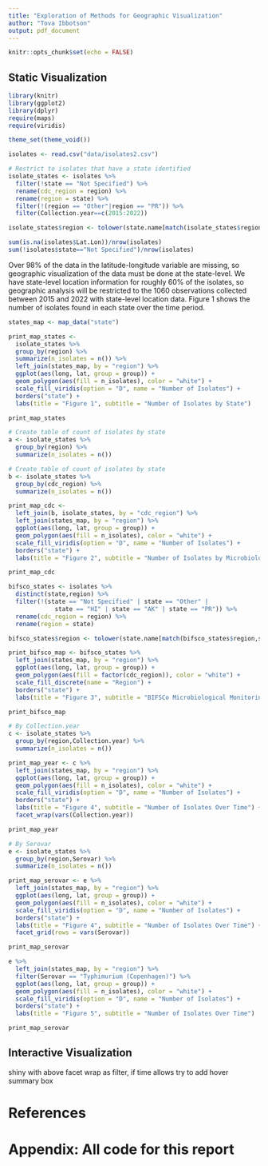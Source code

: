 ```yaml
---
title: "Exploration of Methods for Geographic Visualization"
author: "Tova Ibbotson"
output: pdf_document
---
```


```r
knitr::opts_chunk$set(echo = FALSE)
```

## Static Visualization
```r
library(knitr)
library(ggplot2)
library(dplyr)
require(maps)
require(viridis)

theme_set(theme_void())

```

```r
isolates <- read.csv("data/isolates2.csv")

# Restrict to isolates that have a state identified
isolate_states <- isolates %>% 
  filter(!state == "Not Specified") %>% 
  rename(cdc_region = region) %>% 
  rename(region = state) %>%
  filter(!(region == "Other"|region == "PR")) %>%
  filter(Collection.year==c(2015:2022))

isolate_states$region <- tolower(state.name[match(isolate_states$region,state.abb)])


```

```r
sum(is.na(isolates$Lat.Lon))/nrow(isolates)
sum(!isolates$state=="Not Specified")/nrow(isolates)

```

Over 98% of the data in the latitude-longitude variable are missing, so geographic visualization of the data must be done at the state-level. We have state-level location information for roughly 60% of the isolates, so geographic analysis will be restricted to the 1060 observations collected between 2015 and 2022 with state-level location data. Figure 1 shows the number of isolates found in each state over the time period.


```r
states_map <- map_data("state")

print_map_states <- 
  isolate_states %>% 
  group_by(region) %>% 
  summarize(n_isolates = n()) %>%
  left_join(states_map, by = "region") %>%
  ggplot(aes(long, lat, group = group)) +
  geom_polygon(aes(fill = n_isolates), color = "white") +
  scale_fill_viridis(option = "D", name = "Number of Isolates") +
  borders("state") +
  labs(title = "Figure 1", subtitle = "Number of Isolates by State")

print_map_states

# Create table of count of isolates by state
a <- isolate_states %>% 
  group_by(region) %>% 
  summarize(n_isolates = n())

```

```r
# Create table of count of isolates by state
b <- isolate_states %>% 
  group_by(cdc_region) %>% 
  summarize(n_isolates = n())

print_map_cdc <- 
  left_join(b, isolate_states, by = "cdc_region") %>%
  left_join(states_map, by = "region") %>%
  ggplot(aes(long, lat, group = group)) +
  geom_polygon(aes(fill = n_isolates), color = "white") +
  scale_fill_viridis(option = "D", name = "Number of Isolates") +
  borders("state") +
  labs(title = "Figure 2", subtitle = "Number of Isolates by Microbiological Monitoring Region")

print_map_cdc

```

```r

bifsco_states <- isolates %>%
  distinct(state,region) %>%
  filter(!(state == "Not Specified" | state == "Other" |
             state == "HI" | state == "AK" | state == "PR")) %>%
  rename(cdc_region = region) %>%
  rename(region = state)

bifsco_states$region <- tolower(state.name[match(bifsco_states$region,state.abb)])

print_bifsco_map <- bifsco_states %>%
  left_join(states_map, by = "region") %>%
  ggplot(aes(long, lat, group = group)) +
  geom_polygon(aes(fill = factor(cdc_region)), color = "white") +
  scale_fill_discrete(name = "Region") +
  borders("state") +
  labs(title = "Figure 3", subtitle = "BIFSCo Microbiological Monitoring Regions")

print_bifsco_map

```

```r
# By Collection.year
c <- isolate_states %>% 
  group_by(region,Collection.year) %>% 
  summarize(n_isolates = n())

print_map_year <- c %>%
  left_join(states_map, by = "region") %>%
  ggplot(aes(long, lat, group = group)) +
  geom_polygon(aes(fill = n_isolates), color = "white") +
  scale_fill_viridis(option = "D", name = "Number of Isolates") +
  borders("state") +
  labs(title = "Figure 4", subtitle = "Number of Isolates Over Time") +
  facet_wrap(vars(Collection.year))

print_map_year

# By Serovar
e <- isolate_states %>% 
  group_by(region,Serovar) %>% 
  summarize(n_isolates = n())

print_map_serovar <- e %>%
  left_join(states_map, by = "region") %>%
  ggplot(aes(long, lat, group = group)) +
  geom_polygon(aes(fill = n_isolates), color = "white") +
  scale_fill_viridis(option = "D", name = "Number of Isolates") +
  borders("state") +
  labs(title = "Figure 4", subtitle = "Number of Isolates Over Time") +
  facet_grid(rows = vars(Serovar))

print_map_serovar

e %>%
  left_join(states_map, by = "region") %>%
  filter(Serovar == "Typhimurium (Copenhagen)") %>%
  ggplot(aes(long, lat, group = group)) +
  geom_polygon(aes(fill = n_isolates), color = "white") +
  scale_fill_viridis(option = "D", name = "Number of Isolates") +
  borders("state") +
  labs(title = "Figure 5", subtitle = "Number of Isolates Over Time")

print_map_serovar

```

## Interactive Visualization

shiny with above facet wrap as filter, if time allows try to add hover summary box




\newpage
# References


# Appendix: All code for this report

```r

```